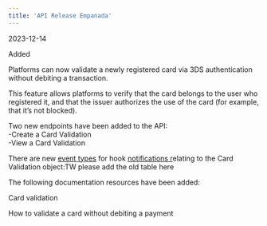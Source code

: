 ```yaml
---  
title: 'API Release Empanada'  
---  
```

<span class="date">2023-12-14</span>  
  
  
<div class="pill pill-green">Added</div>  
  

Platforms can now validate a newly registered card via 3DS authentication without debiting a transaction.   

This feature allows platforms to verify that the card belongs to the user who registered it, and that the issuer authorizes the use of the card (for example, that it’s not blocked).   

Two new endpoints have been added to the API:  
-Create a Card Validation  
-View a Card Validation  

There are new <a href="">event<a href=""> types</a> for hoo</a>k <a href="">notifications r</a>elating to the Card Validation object:TW please add the old table here  

The following documentation resources have been added:  

<Card title="Article">Card validation</Card>  

<Card title="Tutorial">How to validate a card without debiting a payment</Card>